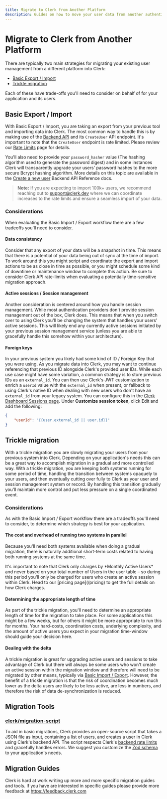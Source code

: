 ---
title: Migrate to Clerk from Another Platform
description: Guides on how to move your user data from another authentication platform to Clerk.
---

# Migrate to Clerk from Another Platform

There are typically two main strategies for migrating your existing user management from a different platform into Clerk:
- [Basic Export / Import](#basic-export-import)
- [Trickle migration](#trickle-migration)

Each of these have trade-offs you'll need to consider on behalf of for your application and its users.

## Basic Export / Import

With Basic Export / Import, you are taking an export from your previous tool and importing data into Clerk. The most common way to handle this is by making use of the [Backend API](/docs/reference/backend-api/tag/Users#operation/CreateUser) and its `CreateUser` API endpoint. It's important to note that the `CreateUser` endpoint is rate limited. Please review our [Rate Limits](https://clerk.com/docs/backend-requests/resources/rate-limits#backend-api-requests) page for details.

You'll also need to provide your `password_hasher` value (The hashing algorithm used to generate the password digest) and in some instances Clerk will transparently upgrade your users' password hashes to the more secure Bcrypt hashing algorithm. More details on this topic are available in the [Create a new user](/docs/reference/backend-api/tag/Users#operation/CreateUser!path=password_hasher&t=request) Backend API Reference docs. 

> **Note:** If you are expecting to import 100k+ users, we recommend reaching out to [support@clerk.dev](mailto:support@clerk.dev) where we can coordinate increases to the rate limits and ensure a seamless import of your data.


### Considerations
When evaluating the Basic Import / Export workflow there are a few tradeoffs you'll need to consider. 

#### Data consistency
Consider that any export of your data will be a snapshot in time. This means that there is a potential of your data being out of sync at the time of import. To work around this you might script and coordinate the export and import actions to be as close in time as possible, or you might schedule some kind of downtime or maintenance window to complete this action. Be sure to consider Clerk API rate-limits when evaluating a potentially time-sensitive migration approach.


#### Active sessions / Session management
Another consideration is centered around how you handle session management. While most authentication providers don't provide session management out of the box, Clerk does. This means that when you switch over to using Clerk you'll be changing the system that handles your users' active sessions. This will likely end any currently active sessions initiated by your previous session management service (unless you are able to gracefully handle this somehow within your architecture).

#### Foreign keys
In your previous system you likely had some kind of ID / Foreign Key that you were using. As you migrate data into Clerk, you may want to continue referencing that previous ID alongside Clerk's provided user IDs. While each use case might have some variation, a common strategy is to store previous IDs as an `external_id`. You can then use Clerk's JWT customization to enrich a `userId` value with the `external_id` when present, or fallback to using Clerk's native ID when dealing with new users who don't have an `external_id` from your legacy system. You can configure this in the [Clerk Dashboard Sessions page](https://dashboard.clerk.com/last-active?path=sessions). Under **Customize session token**, click Edit and add the following:

```json
{
	"userId": "{{user.external_id || user.id}}"
}
```

## Trickle migration
With a trickle migration you are slowly migrating your users from your previous system into Clerk. Depending on your application's needs this can be a great way to accomplish migration in a gradual and more controlled way. With a trickle migration, you are keeping both systems running for some period of time, handling the transition between systems opaquely to your users, and then eventually cutting over fully to Clerk as your user and session management system or record. By handling this transition gradually you'll maintain more control and put less pressure on a single coordinated event.

### Considerations
As with the Basic Import / Export workflow there are a tradeoffs you'll need to consider, to determine which strategy is best for your application.

#### The cost and overhead of running two systems in parallel 
Because you'll need both systems available when doing a gradual migration, there is naturally additional short-term costs related to having both running systems at the same time. 

<Callout type="info">
It's important to note that Clerk only charges by *Monthly Active Users* and never based on your total number of Users in the user table – so during this period you'll only be charged for users who create an active session within Clerk. Head to our [pricing page](/pricing) to get the full details on how Clerk charges.
</Callout>

#### Determining the appropriate length of time
As part of the trickle migration, you'll need to determine an appropriate length of time for the migration to take place. For some applications this might be a few weeks, but for others it might be more appropriate to run this for months. Your hard-costs, coordination costs, underlying complexity, and the amount of active users you expect in your migration time-window should guide your decision here.

#### Dealing with the delta
A trickle migration is great for upgrading active users and sessions to take advantage of Clerk but there will always be some users who won't create an active session within the migration window and therefore will need to be migrated by other means, typically via [Basic Import / Export](#basic-export-import). However, the benefit of a trickle migration is that the risk of coordination becomes much lower as the delta users are likely to be less active, are less in numbers, and therefore the risk of data de-synchronization is reduced. 

## Migration Tools

### [clerk/migration-script](https://github.com/clerk/migration-script)
To aid in basic migrations, Clerk provides an open-source script that takes a JSON file as input, containing a list of users, and creates a user in Clerk using Clerk's backend API. The script respects Clerk's [backend rate limits](https://clerk.com/docs/backend-requests/resources/rate-limits#backend-api-requests) and gracefully handles errors. We suggest you customize the [Zod schema](https://github.com/clerk/migration-script/blob/main/index.ts#L25-L43) to your application's needs.

## Migration Guides
Clerk is hard at work writing up more and more specific migration guides and tools. If you have are interested in specific guides please provide more feedback at https://feedback.clerk.com

<div className="container mx-auto my-4">
    <div className="grid grid-cols-1 gap-6 md:grid-cols-2">
        <Cards
            title="Firebase"
            description="Learn how to migrate from Firebase to Clerk quickly and easily."
            link="/docs/deployments/migrate-from-firebase"
            cta="Learn more"
        />
    </div>
</div>

